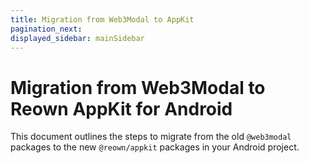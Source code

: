 ```yaml
---
title: Migration from Web3Modal to AppKit
pagination_next: 
displayed_sidebar: mainSidebar
---
```



# Migration from Web3Modal to Reown AppKit for Android

This document outlines the steps to migrate from the old `@web3modal` packages to the new `@reown/appkit` packages in your Android project.